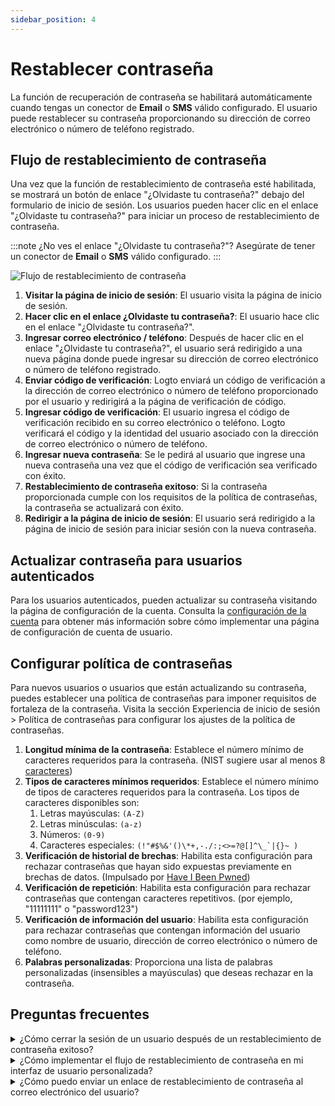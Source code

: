 ```yaml
---
sidebar_position: 4
---
```


# Restablecer contraseña

La función de recuperación de contraseña se habilitará automáticamente cuando tengas un conector de **Email** o **SMS** válido configurado. El usuario puede restablecer su contraseña proporcionando su dirección de correo electrónico o número de teléfono registrado.

## Flujo de restablecimiento de contraseña

Una vez que la función de restablecimiento de contraseña esté habilitada, se mostrará un botón de enlace "¿Olvidaste tu contraseña?" debajo del formulario de inicio de sesión. Los usuarios pueden hacer clic en el enlace "¿Olvidaste tu contraseña?" para iniciar un proceso de restablecimiento de contraseña.

:::note
¿No ves el enlace "¿Olvidaste tu contraseña?"? Asegúrate de tener un conector de **Email** o **SMS** válido configurado.
:::

![Flujo de restablecimiento de contraseña](./assets/reset-password.png)

1. **Visitar la página de inicio de sesión**: El usuario visita la página de inicio de sesión.
2. **Hacer clic en el enlace ¿Olvidaste tu contraseña?**: El usuario hace clic en el enlace "¿Olvidaste tu contraseña?".
3. **Ingresar correo electrónico / teléfono**: Después de hacer clic en el enlace "¿Olvidaste tu contraseña?", el usuario será redirigido a una nueva página donde puede ingresar su dirección de correo electrónico o número de teléfono registrado.
4. **Enviar código de verificación**: Logto enviará un código de verificación a la dirección de correo electrónico o número de teléfono proporcionado por el usuario y redirigirá a la página de verificación de código.
5. **Ingresar código de verificación**: El usuario ingresa el código de verificación recibido en su correo electrónico o teléfono. Logto verificará el código y la identidad del usuario asociado con la dirección de correo electrónico o número de teléfono.
6. **Ingresar nueva contraseña**: Se le pedirá al usuario que ingrese una nueva contraseña una vez que el código de verificación sea verificado con éxito.
7. **Restablecimiento de contraseña exitoso**: Si la contraseña proporcionada cumple con los requisitos de la política de contraseñas, la contraseña se actualizará con éxito.
8. **Redirigir a la página de inicio de sesión**: El usuario será redirigido a la página de inicio de sesión para iniciar sesión con la nueva contraseña.

## Actualizar contraseña para usuarios autenticados

Para los usuarios autenticados, pueden actualizar su contraseña visitando la página de configuración de la cuenta. Consulta la [configuración de la cuenta](/end-user-flows/account-settings/) para obtener más información sobre cómo implementar una página de configuración de cuenta de usuario.

## Configurar política de contraseñas

Para nuevos usuarios o usuarios que están actualizando su contraseña, puedes establecer una política de contraseñas para imponer requisitos de fortaleza de la contraseña. Visita la sección Experiencia de inicio de sesión > Política de contraseñas para configurar los ajustes de la política de contraseñas.

1. **Longitud mínima de la contraseña**: Establece el número mínimo de caracteres requeridos para la contraseña. (NIST sugiere usar al menos 8 [caracteres](https://pages.nist.gov/800-63-3/sp800-63b.html#sec5))
2. **Tipos de caracteres mínimos requeridos**: Establece el número mínimo de tipos de caracteres requeridos para la contraseña. Los tipos de caracteres disponibles son:
   1. Letras mayúsculas: `(A-Z)`
   2. Letras minúsculas: `(a-z)`
   3. Números: `(0-9)`
   4. Caracteres especiales: ``(!"#$%&'()\*+,-./:;<>=?@[]^\_`|{}~ )``
3. **Verificación de historial de brechas**: Habilita esta configuración para rechazar contraseñas que hayan sido expuestas previamente en brechas de datos. (Impulsado por [Have I Been Pwned](https://haveibeenpwned.com/Passwords))
4. **Verificación de repetición**: Habilita esta configuración para rechazar contraseñas que contengan caracteres repetitivos. (por ejemplo, "11111111" o "password123")
5. **Verificación de información del usuario**: Habilita esta configuración para rechazar contraseñas que contengan información del usuario como nombre de usuario, dirección de correo electrónico o número de teléfono.
6. **Palabras personalizadas**: Proporciona una lista de palabras personalizadas (insensibles a mayúsculas) que deseas rechazar en la contraseña.

## Preguntas frecuentes

<details>
  <summary> ¿Cómo cerrar la sesión de un usuario después de un restablecimiento de contraseña exitoso?</summary>

Suscríbete al evento de webhook `PostResetPassword` para recibir una notificación cuando un usuario restablezca su contraseña con éxito. Luego, puedes activar una acción de cierre de sesión para invalidar la sesión actual del usuario y redirigirlo a la página de inicio de sesión.

</details>

<details>
  <summary> ¿Cómo implementar el flujo de restablecimiento de contraseña en mi interfaz de usuario personalizada?</summary>

Puedes implementar tu propio flujo de restablecimiento de contraseña utilizando la **Management API** y **Account API** de Logto. Consulta la [configuración de la cuenta](/end-user-flows/account-settings/) para más detalles.

</details>

<details>
  <summary> ¿Cómo puedo enviar un enlace de restablecimiento de contraseña al correo electrónico del usuario?</summary>

Puedes crear un endpoint de restablecimiento de contraseña autoalojado y utilizar el SDK de Logto para iniciar una solicitud de inicio de sesión con `first_screen` configurado en `reset-password`. Esto redirigirá sin problemas al usuario a la página de restablecimiento de contraseña.

</details>
